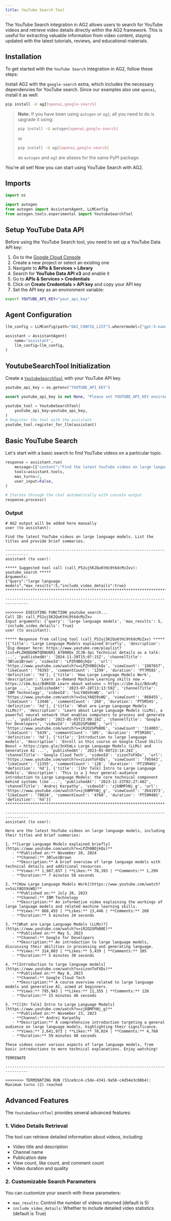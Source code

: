 ```yaml
---
title: YouTube Search Tool
---
```


The YouTube Search integration in AG2 allows users to search for YouTube videos and retrieve video details directly within the AG2 framework. This is useful for extracting valuable information from video content, staying updated with the latest tutorials, reviews, and educational materials.

## Installation

To get started with the `YouTube Search` integration in AG2, follow these steps:

Install AG2 with the `google-search` extra, which includes the necessary dependencies for YouTube search.
Since our examples also use `openai`, install it as well:

```bash
pip install -U ag2[openai,google-search]
```
> **Note:** If you have been using `autogen` or `ag2`, all you need to do is upgrade it using:
> ```bash
> pip install -U autogen[openai,google-search]
> ```
> or
> ```bash
> pip install -U ag2[openai,google-search]
> ```
> as `autogen` and `ag2` are aliases for the same PyPI package.

You're all set! Now you can start using YouTube Search with AG2.

## Imports

```python
import os

import autogen
from autogen import AssistantAgent, LLMConfig
from autogen.tools.experimental import YoutubeSearchTool
```

## Setup YouTube Data API

Before using the YouTube Search tool, you need to set up a YouTube Data API key:

1. Go to the [Google Cloud Console](https://console.cloud.google.com/)
2. Create a new project or select an existing one
3. Navigate to **APIs & Services > Library**
4. Search for **YouTube Data API v3** and enable it
5. Go to **APIs & Services > Credentials**
6. Click on **Create Credentials > API key** and copy your API key
7. Set the API key as an environment variable:

```bash
export YOUTUBE_API_KEY="your_api_key"
```

## Agent Configuration

```python
llm_config = LLMConfig(path="OAI_CONFIG_LIST").where(model=["gpt-5-nano"])

assistant = AssistantAgent(
    name="assistant",
    llm_config=llm_config,
)
```

## YoutubeSearchTool Initialization

Create a [`YoutubeSearchTool`](/docs/api-reference/autogen/tools/experimental/YoutubeSearchTool) with your YouTube API key.

```python
youtube_api_key = os.getenv("YOUTUBE_API_KEY")

assert youtube_api_key is not None, "Please set YOUTUBE_API_KEY environment variable"

youtube_tool = YoutubeSearchTool(
    youtube_api_key=youtube_api_key,
)
# Register the tool with the assistant
youtube_tool.register_for_llm(assistant)
```

## Basic YouTube Search

Let's start with a basic search to find YouTube videos on a particular topic.

```python
response = assistant.run(
    message=[{"content":"Find the latest YouTube videos on large language models. List the titles and provide brief summaries.","role":"user"}],
    tools=assistant.tools,
    max_turns=2,
    user_input=False,
)

# Iterate through the chat automatically with console output
response.process()
```

### Output
```console
# AG2 output will be added here manually
user (to assistant):

Find the latest YouTube videos on large language models. List the titles and provide brief summaries.

--------------------------------------------------------------------------------
assistant (to user):

***** Suggested tool call (call_P52uj5K2QuKtHi9t6dcMzZxv): youtube_search *****
Arguments:
{"query":"large language models","max_results":5,"include_video_details":true}
*******************************************************************************

--------------------------------------------------------------------------------

>>>>>>>> EXECUTING FUNCTION youtube_search...
Call ID: call_P52uj5K2QuKtHi9t6dcMzZxv
Input arguments: {'query': 'large language models', 'max_results': 5, 'include_video_details': True}
user (to assistant):

***** Response from calling tool (call_P52uj5K2QuKtHi9t6dcMzZxv) *****
[{'title': 'Large Language Models explained briefly', 'description': 'Dig deeper here: https://www.youtube.com/playlist?list=PLZHQObOWTQDNU6R1_67000Dx_ZCJB-3pi Technical details as a talk: ...', 'publishedAt': '2024-11-20T15:07:15Z', 'channelTitle': '3Blue1Brown', 'videoId': 'LPZh9BOjkQs', 'url': 'https://www.youtube.com/watch?v=LPZh9BOjkQs', 'viewCount': '1987657', 'likeCount': '78393', 'commentCount': '1299', 'duration': 'PT7M58S', 'definition': 'hd'}, {'title': 'How Large Language Models Work', 'description': 'Learn in-demand Machine Learning skills now → https://ibm.biz/BdK65D Learn about watsonx → https://ibm.biz/BdvxRj Large ...', 'publishedAt': '2023-07-28T13:13:59Z', 'channelTitle': 'IBM Technology', 'videoId': '5sLYAQS9sWQ', 'url': 'https://www.youtube.com/watch?v=5sLYAQS9sWQ', 'viewCount': '868455', 'likeCount': '13446', 'commentCount': '268', 'duration': 'PT5M34S', 'definition': 'hd'}, {'title': 'What are Large Language Models (LLMs)?', 'description': 'Learn about Large Language Models (LLMs), a powerful neural network that enables computers to process and generate ...', 'publishedAt': '2023-05-05T23:00:18Z', 'channelTitle': 'Google for Developers', 'videoId': 'iR2O2GPbB0E', 'url': 'https://www.youtube.com/watch?v=iR2O2GPbB0E', 'viewCount': '314003', 'likeCount': '5439', 'commentCount': '105', 'duration': 'PT5M30S', 'definition': 'hd'}, {'title': 'Introduction to large language models', 'description': 'Enroll in this course on Google Cloud Skills Boost → https://goo.gle/3nXSmLs Large Language Models (LLMs) and Generative AI ...', 'publishedAt': '2023-05-08T23:14:24Z', 'channelTitle': 'Google Cloud Tech', 'videoId': 'zizonToFXDs', 'url': 'https://www.youtube.com/watch?v=zizonToFXDs', 'viewCount': '795943', 'likeCount': '11355', 'commentCount': '128', 'duration': 'PT15M46S', 'definition': 'hd'}, {'title': '[1hr Talk] Intro to Large Language Models', 'description': 'This is a 1 hour general-audience introduction to Large Language Models: the core technical component behind systems like ...', 'publishedAt': '2023-11-23T02:27:48Z', 'channelTitle': 'Andrej Karpathy', 'videoId': 'zjkBMFhNj_g', 'url': 'https://www.youtube.com/watch?v=zjkBMFhNj_g', 'viewCount': '2641973', 'likeCount': '78024', 'commentCount': '4760', 'duration': 'PT59M48S', 'definition': 'hd'}]
**********************************************************************

--------------------------------------------------------------------------------
assistant (to user):

Here are the latest YouTube videos on large language models, including their titles and brief summaries:

1. **[Large Language Models explained briefly](https://www.youtube.com/watch?v=LPZh9BOjkQs)**
   - **Published on:** November 20, 2024
   - **Channel:** 3Blue1Brown
   - **Description:** A brief overview of large language models with technical details and additional resources.
   - **Views:** 1,987,657 | **Likes:** 78,393 | **Comments:** 1,299
   - **Duration:** 7 minutes 58 seconds

2. **[How Large Language Models Work](https://www.youtube.com/watch?v=5sLYAQS9sWQ)**
   - **Published on:** July 28, 2023
   - **Channel:** IBM Technology
   - **Description:** An informative video explaining the workings of large language models and related machine learning skills.
   - **Views:** 868,455 | **Likes:** 13,446 | **Comments:** 268
   - **Duration:** 5 minutes 34 seconds

3. **[What are Large Language Models (LLMs)?](https://www.youtube.com/watch?v=iR2O2GPbB0E)**
   - **Published on:** May 5, 2023
   - **Channel:** Google for Developers
   - **Description:** An introduction to large language models, discussing their abilities in processing and generating language.
   - **Views:** 314,003 | **Likes:** 5,439 | **Comments:** 105
   - **Duration:** 5 minutes 30 seconds

4. **[Introduction to large language models](https://www.youtube.com/watch?v=zizonToFXDs)**
   - **Published on:** May 8, 2023
   - **Channel:** Google Cloud Tech
   - **Description:** A course overview related to large language models and generative AI, aimed at beginners.
   - **Views:** 795,943 | **Likes:** 11,355 | **Comments:** 128
   - **Duration:** 15 minutes 46 seconds

5. **[[1hr Talk] Intro to Large Language Models](https://www.youtube.com/watch?v=zjkBMFhNj_g)**
   - **Published on:** November 23, 2023
   - **Channel:** Andrej Karpathy
   - **Description:** A comprehensive introduction targeting a general audience on large language models, highlighting their significance.
   - **Views:** 2,641,973 | **Likes:** 78,024 | **Comments:** 4,760
   - **Duration:** 59 minutes 48 seconds

These videos cover various aspects of large language models, from basic introductions to more technical explanations. Enjoy watching!

TERMINATE

--------------------------------------------------------------------------------

>>>>>>>> TERMINATING RUN (51ce9cc4-c5de-4341-9a58-c4d54e3c08b4): Maximum turns (2) reached
```


## Advanced Features

The `YoutubeSearchTool` provides several advanced features:

### 1. Video Details Retrieval

The tool can retrieve detailed information about videos, including:

- Video title and description
- Channel name
- Publication date
- View count, like count, and comment count
- Video duration and quality


### 2. Customizable Search Parameters

You can customize your search with these parameters:

- `max_results`: Control the number of videos returned (default is 5)
- `include_video_details`: Whether to include detailed video statistics (default is True)

